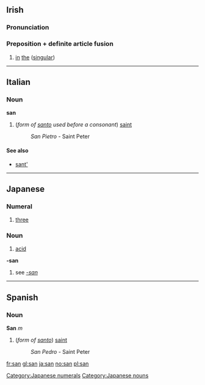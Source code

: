 ==Irish==
===Pronunciation===
{{IPA|[sən]}}
===Preposition + definite article fusion===
#[[in]] [[the]] ([[singular]])

----

==Italian==
===Noun===
'''san'''

#(''form of [[santo]] used before a consonant'') [[saint]]
#:''San Pietro'' - Saint Peter

====See also====
*[[sant']]

----

==Japanese==

=== Numeral ===

#[[three]]

[[Category:Japanese numerals]]

=== Noun ===

#[[acid]]

[[Category:Japanese nouns]]

'''-san'''

#see ''[[-san]]''

----

==Spanish==
===Noun===
'''San''' ''m''

#(''form of [[santo]]'') [[saint]]
#:''San Pedro'' - Saint Peter

[[fr:san]]
[[gl:san]]
[[ja:san]]
[[no:san]]
[[pl:san]]